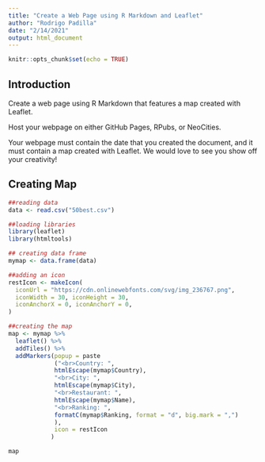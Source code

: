 ```yaml
---
title: "Create a Web Page using R Markdown and Leaflet"
author: "Rodrigo Padilla"
date: "2/14/2021"
output: html_document
---
```


```r
knitr::opts_chunk$set(echo = TRUE)
```

## Introduction

Create a web page using R Markdown that features a map created with Leaflet. 

Host your webpage on either GitHub Pages, RPubs, or NeoCities.

Your webpage must contain the date that you created the document, and it must contain a map created with Leaflet. We would love to see you show off your creativity! 


## Creating Map

```r

##reading data
data <- read.csv("50best.csv")

##loading libraries
library(leaflet)
library(htmltools)

## creating data frame
mymap <- data.frame(data)

##adding an icon
restIcon <- makeIcon(
  iconUrl = "https://cdn.onlinewebfonts.com/svg/img_236767.png",
  iconWidth = 30, iconHeight = 30,
  iconAnchorX = 0, iconAnchorY = 0,
)

##creating the map
map <- mymap %>% 
  leaflet() %>% 
  addTiles() %>%
  addMarkers(popup = paste
             ("<br>Country: ",
             htmlEscape(mymap$Country),
             "<br>City: ",
             htmlEscape(mymap$City),
             "<br>Restaurant: ",
             htmlEscape(mymap$Name),
             "<br>Ranking: ",
             formatC(mymap$Ranking, format = "d", big.mark = ",")
             ),
             icon = restIcon
            )

map 
```

